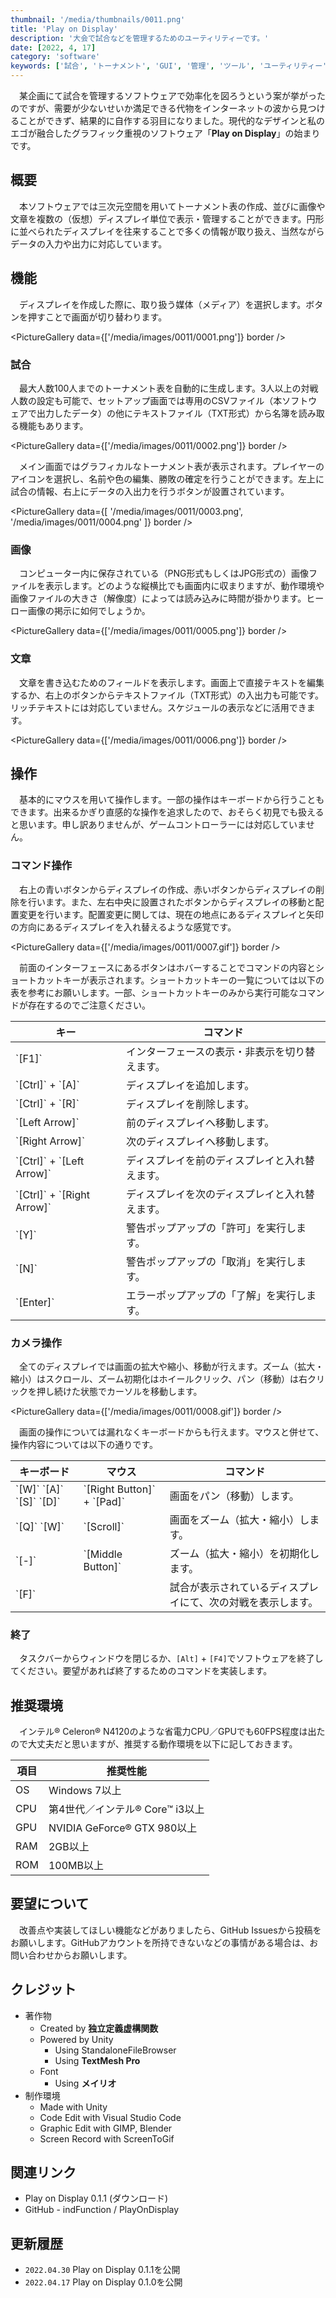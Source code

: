 ```yaml
---
thumbnail: '/media/thumbnails/0011.png'
title: 'Play on Display'
description: '大会で試合などを管理するためのユーティリティーです。'
date: [2022, 4, 17]
category: 'software'
keywords: ['試合', 'トーナメント', 'GUI', '管理', 'ツール', 'ユーティリティー', 'Unity', '3D']
---
```


　某企画にて試合を管理するソフトウェアで効率化を図ろうという案が挙がったのですが、需要が少ないせいか満足できる代物をインターネットの波から見つけることができず、結果的に自作する羽目になりました。現代的なデザインと私のエゴが融合したグラフィック重視のソフトウェア「**Play on Display**」の始まりです。

<ImageLink href='https://github.com/indFunction/PlayOnDisplay/releases' src='https://raw.githubusercontent.com/indFunction/PlayOnDisplay/main/Assets/Images/Hero/Hero%20(Type%20B%2C%20FHD).png' />

## 概要

　本ソフトウェアでは三次元空間を用いてトーナメント表の作成、並びに画像や文章を複数の（仮想）ディスプレイ単位で表示・管理することができます。円形に並べられたディスプレイを往来することで多くの情報が取り扱え、当然ながらデータの入力や出力に対応しています。

## 機能

　ディスプレイを作成した際に、取り扱う媒体（メディア）を選択します。ボタンを押すことで画面が切り替わります。

<PictureGallery data={['/media/images/0011/0001.png']} border />

### 試合

　最大人数100人までのトーナメント表を自動的に生成します。3人以上の対戦人数の設定も可能で、セットアップ画面では専用のCSVファイル（本ソフトウェアで出力したデータ）の他にテキストファイル（TXT形式）から名簿を読み取る機能もあります。

<PictureGallery data={['/media/images/0011/0002.png']} border />

　メイン画面ではグラフィカルなトーナメント表が表示されます。プレイヤーのアイコンを選択し、名前や色の編集、勝敗の確定を行うことができます。左上に試合の情報、右上にデータの入出力を行うボタンが設置されています。

<PictureGallery data={[
    '/media/images/0011/0003.png',
    '/media/images/0011/0004.png'
]} border />

### 画像

　コンピューター内に保存されている（PNG形式もしくはJPG形式の）画像ファイルを表示します。どのような縦横比でも画面内に収まりますが、動作環境や画像ファイルの大きさ（解像度）によっては読み込みに時間が掛かります。ヒーロー画像の掲示に如何でしょうか。

<PictureGallery data={['/media/images/0011/0005.png']} border />

### 文章

　文章を書き込むためのフィールドを表示します。画面上で直接テキストを編集するか、右上のボタンからテキストファイル（TXT形式）の入出力も可能です。リッチテキストには対応していません。スケジュールの表示などに活用できます。

<PictureGallery data={['/media/images/0011/0006.png']} border />

## 操作

　基本的にマウスを用いて操作します。一部の操作はキーボードから行うこともできます。出来るかぎり直感的な操作を追求したので、おそらく初見でも扱えると思います。申し訳ありませんが、ゲームコントローラーには対応していません。

### コマンド操作

　右上の青いボタンからディスプレイの作成、赤いボタンからディスプレイの削除を行います。また、左右中央に設置されたボタンからディスプレイの移動と配置変更を行います。配置変更に関しては、現在の地点にあるディスプレイと矢印の方向にあるディスプレイを入れ替えるような感覚です。

<PictureGallery data={['/media/images/0011/0007.gif']} border />

　前面のインターフェースにあるボタンはホバーすることでコマンドの内容とショートカットキーが表示されます。ショートカットキーの一覧については以下の表を参考にお願いします。一部、ショートカットキーのみから実行可能なコマンドが存在するのでご注意ください。

<table>
    <thead>
        <tr>
            <th>キー</th>
            <th>コマンド</th>
        </tr>
    </thead>
    <tbody>
        <tr>
            <td>`[F1]`</td>
            <td>インターフェースの表示・非表示を切り替えます。</td>
        </tr>
        <tr>
            <td>`[Ctrl]` + `[A]`</td>
            <td>ディスプレイを追加します。</td>
        </tr>
        <tr>
            <td>`[Ctrl]` + `[R]`</td>
            <td>ディスプレイを削除します。</td>
        </tr>
        <tr>
            <td>`[Left Arrow]`</td>
            <td>前のディスプレイへ移動します。</td>
        </tr>
        <tr>
            <td>`[Right Arrow]`</td>
            <td>次のディスプレイへ移動します。</td>
        </tr>
        <tr>
            <td>`[Ctrl]` + `[Left Arrow]`</td>
            <td>ディスプレイを前のディスプレイと入れ替えます。</td>
        </tr>
        <tr>
            <td>`[Ctrl]` + `[Right Arrow]`</td>
            <td>ディスプレイを次のディスプレイと入れ替えます。</td>
        </tr>
        <tr>
            <td>`[Y]`</td>
            <td>警告ポップアップの「許可」を実行します。</td>
        </tr>
        <tr>
            <td>`[N]`</td>
            <td>警告ポップアップの「取消」を実行します。</td>
        </tr>
        <tr>
            <td>`[Enter]`</td>
            <td>エラーポップアップの「了解」を実行します。</td>
        </tr>
    </tbody>
</table>

### カメラ操作

　全てのディスプレイでは画面の拡大や縮小、移動が行えます。ズーム（拡大・縮小）はスクロール、ズーム初期化はホイールクリック、パン（移動）は右クリックを押し続けた状態でカーソルを移動します。

<PictureGallery data={['/media/images/0011/0008.gif']} border />

　画面の操作については漏れなくキーボードからも行えます。マウスと併せて、操作内容については以下の通りです。

<table>
    <thead>
        <tr>
            <th>キーボード</th>
            <th>マウス</th>
            <th>コマンド</th>
        </tr>
    </thead>
    <tbody>
        <tr>
            <td>`[W]` `[A]` `[S]` `[D]`</td>
            <td>`[Right Button]` + `[Pad]`</td>
            <td>画面をパン（移動）します。</td>
        </tr>
        <tr>
            <td>`[Q]` `[W]`</td>
            <td>`[Scroll]`</td>
            <td>画面をズーム（拡大・縮小）します。</td>
        </tr>
        <tr>
            <td>`[-]`</td>
            <td>`[Middle Button]`</td>
            <td>ズーム（拡大・縮小）を初期化します。</td>
        </tr>
        <tr>
            <td>`[F]`</td>
            <td></td>
            <td>試合が表示されているディスプレイにて、次の対戦を表示します。</td>
        </tr>
    </tbody>
</table>

### 終了

　タスクバーからウィンドウを閉じるか、`[Alt]` + `[F4]`でソフトウェアを終了してください。要望があれば終了するためのコマンドを実装します。

## 推奨環境

　インテル® Celeron® N4120のような省電力CPU／GPUでも60FPS程度は出たので大丈夫だと思いますが、推奨する動作環境を以下に記しておきます。

<table>
    <thead>
        <tr>
            <th>項目</th>
            <th>推奨性能</th>
        </tr>
    </thead>
    <tbody>
        <tr>
            <td>OS</td>
            <td>Windows 7以上</td>
        </tr>
        <tr>
            <td>CPU</td>
            <td>第4世代／インテル® Core™ i3以上</td>
        </tr>
        <tr>
            <td>GPU</td>
            <td>NVIDIA GeForce® GTX 980以上</td>
        </tr>
        <tr>
            <td>RAM</td>
            <td>2GB以上</td>
        </tr>
        <tr>
            <td>ROM</td>
            <td>100MB以上</td>
        </tr>
    </tbody>
</table>

## 要望について

　改善点や実装してほしい機能などがありましたら、<Link href='https://github.com/indFunction/PlayOnDisplay/issues'>GitHub Issues</Link>から投稿をお願いします。GitHubアカウントを所持できないなどの事情がある場合は、<Link href='/contact'>お問い合わせ</Link>からお願いします。

## クレジット

- 著作物
    - Created by **独立定義虚構関数**
    - Powered by <Link href='https://unity.com/'>Unity</Link>
        - Using <Link href='https://github.com/gkngkc/UnityStandaloneFileBrowser'>StandaloneFileBrowser</Link>
        - Using **TextMesh Pro**
    - Font
        - Using **メイリオ**
- 制作環境
    - Made with <Link href='https://unity.com/'>Unity</Link>
    - Code Edit with <Link href='https://azure.microsoft.com/ja-jp/products/visual-studio-code/'>Visual Studio Code</Link>
    - Graphic Edit with <Link href='https://www.gimp.org/'>GIMP</Link>, <Link href='https://www.blender.org/'>Blender</Link>
    - Screen Record with <Link href='https://www.screentogif.com/'>ScreenToGif</Link>

## 関連リンク

- <Link href='https://github.com/indFunction/PlayOnDisplay/releases/download/0.1.1/Play_on_Display_0.1.1.zip'>Play on Display 0.1.1 (ダウンロード)</Link>
- <Link href='https://github.com/indFunction/PlayOnDisplay'>GitHub - indFunction / PlayOnDisplay</Link>

## 更新履歴

- `2022.04.30` Play on Display 0.1.1を公開
- `2022.04.17` Play on Display 0.1.0を公開
